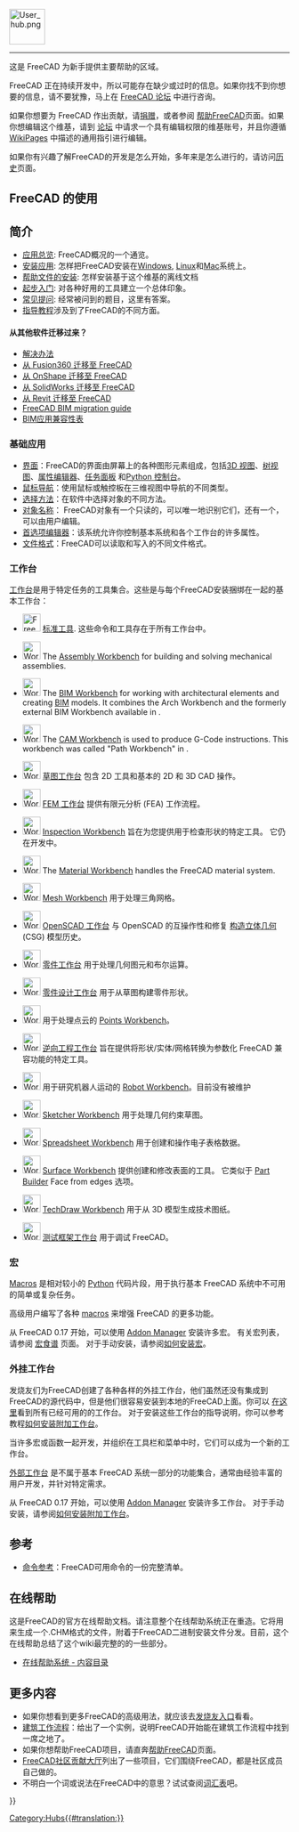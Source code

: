 <languages/>
{{TOCright}}
[[Image:User_hub.png|64px]]
----

这是 FreeCAD 为新手提供主要帮助的区域。 

FreeCAD 正在持续开发中，所以可能存在缺少或过时的信息。如果你找不到你想要的信息，请不要犹豫，马上在 [https://forum.freecad.org FreeCAD 论坛] 中进行咨询。

如果你想要为 FreeCAD 作出贡献，请[[donate|捐赠]]，或者参阅 [[Help_FreeCAD/zh-cn|帮助FreeCAD]]页面。如果你想编辑这个维基，请到 [https://forum.freecad.org/viewtopic.php?f=21&t=6830 论坛] 中请求一个具有编辑权限的维基账号，并且你遵循 [[WikiPages|WikiPages]] 中描述的通用指引进行编辑。

如果你有兴趣了解FreeCAD的开发是怎么开始，多年来是怎么进行的，请访问[[History|历史]]页面。

<span id="Using_FreeCAD"></span>
== FreeCAD 的使用 ==

<span id="Introduction"></span>
== 简介 ==

* [[About FreeCAD/zh-cn|应用总览]]: FreeCAD概况的一个通览。
* [[Installing/zh-cn|安装应用]]: 怎样把FreeCAD安装在[[Install on Windows/zh-cn|Windows]], [[Install_on_Linux/zh-cn|Linux]]和[[Install on Mac/zh-cn|Mac]]系统上。
* [[Installing Helpfile/zh-cn|帮助文件的安装]]: 怎样安装基于这个维基的离线文档
* [[Getting started/zh-cn|起步入门]]: 对各种好用的工具建立一个总体印象。
* [[Frequently_asked_questions/zh-cn|常见提问]]: 经常被问到的题目，这里有答案。
* [[Tutorials/zh-cn|指导教程]]涉及到了FreeCAD的不同方面。

<span id="Migrating_from_other_software?"></span>
==== 从其他软件迁移过来？====

* [[Workarounds/zh-cn|解决办法]]
* [[Migrating_to_FreeCAD_from_Fusion360/zh-cn|从 Fusion360 迁移至 FreeCAD]]
* [[Migrating_to_FreeCAD_from_OnShape/zh-cn|从 OnShape 迁移至 FreeCAD]]
* [[Migrating_to_FreeCAD_from_SolidWorks/zh-cn|从 SolidWorks 迁移至 FreeCAD]]
* [[Migrating_to_FreeCAD_from_Revit/zh-cn|从 Revit 迁移至 FreeCAD]]
* [https://yorik.uncreated.net/blog/2020-010-freecad-bim-guide FreeCAD BIM migration guide]
* [[BIM_application_compatibility_table|BIM应用兼容性表]]

<span id="Basic_application"></span>
===基础应用===

* [[Interface/zh-cn|界面]]：FreeCAD的界面由屏幕上的各种图形元素组成，包括[[3D_view/zh-cn|3D 视图]]、[[Tree_view/zh-cn|树视图]]、[[Property_editor/zh-cn|属性编辑器]]、[[Task_panel/zh-cn|任务面板]] 和[[Python_console/zh-cn|Python 控制台]]。
* [[Mouse_navigation/zh-cn|鼠标导航]]：使用鼠标或触控板在三维视图中导航的不同类型。
* [[Selection_methods/zh-cn|选择方法]]：在软件中选择对象的不同方法。
* [[Object_name/zh-cn|对象名称]]： FreeCAD对象有一个只读的{{incode|Name}}，可以唯一地识别它们，还有一个{{incode|Label}}，可以由用户编辑。
* [[Preferences_Editor/zh-cn|首选项编辑器]]：该系统允许你控制基本系统和各个工作台的许多属性。
* [[Import_Export/zh-cn|文件格式]]：FreeCAD可以读取和写入的不同文件格式。

<span id="Workbenches"></span>
===工作台===

[[Workbenches/zh-cn|工作台]]是用于特定任务的工具集合。这些是与每个FreeCAD安装捆绑在一起的基本工作台：

<!--请保持此列表与 Online_Help_Toc 和工作台一致-->
* [[Image:Freecad.svg|32px]] [[Std_Base|标准工具]]. 这些命令和工具存在于所有工作台中。

* [[Image:Workbench_Assembly.svg|32px]] The [[Assembly_Workbench|Assembly Workbench]] for building and solving mechanical assemblies. {{Version|1.0}}

* [[Image:Workbench_BIM.svg|32px]] The [[BIM_Workbench|BIM Workbench]] for working with architectural elements and creating [https://en.wikipedia.org/wiki/Building_information_modeling BIM] models. It combines the Arch Workbench and the formerly external BIM Workbench available in {{VersionMinus|0.21}}.

* [[Image:Workbench_CAM.svg|32px]] The [[CAM_Workbench|CAM Workbench]] is used to produce G-Code instructions. This workbench was called "Path Workbench" in {{VersionMinus|0.21}}.

* [[Image:Workbench_Draft.svg|32px]] [[Draft_Workbench|草图工作台]] 包含 2D 工具和基本的 2D 和 3D CAD 操作。

* [[Image:Workbench_FEM.svg|32px]] [[FEM_Workbench|FEM 工作台]] 提供有限元分析 (FEA) 工作流程。

* [[Image:Workbench_Inspection.svg|32px]] [[Inspection_Workbench|Inspection Workbench]] 旨在为您提供用于检查形状的特定工具。  它仍在开发中。

* [[Image:Workbench_Material.svg|32px]] The [[Material_Workbench|Material Workbench]] handles the FreeCAD material system. {{Version|1.0}}

* [[Image:Workbench_Mesh.svg|32px]] [[Mesh_Workbench|Mesh Workbench]] 用于处理三角网格。

* [[Image:Workbench_OpenSCAD.svg|32px]] [[OpenSCAD_Workbench|OpenSCAD 工作台]] 与 OpenSCAD 的互操作性和修复 [[Constructive_solid_geometry|构造立体几何]] (CSG) 模型历史。

* [[Image:Workbench_Part.svg|32px]] [[Part_Workbench|零件工作台]] 用于处理几何图元和布尔运算。

* [[Image:Workbench_PartDesign.svg|32px]] [[PartDesign_Workbench|零件设计工作台]] 用于从草图构建零件形状。

* [[Image:Workbench_Points.svg|32px]] 用于处理点云的 [[Points_Workbench|Points Workbench]]。

* [[Image:Workbench_Reverse_Engineering.svg|32px]] [[Reverse_Engineering_Workbench|逆向工程工作台]] 旨在提供将形状/实体/网格转换为参数化 FreeCAD 兼容功能的特定工具。

* [[Image:Workbench_Robot.svg|32px]] 用于研究机器人运动的 [[Robot_Workbench|Robot Workbench]]。目前没有被维护

* [[Image:Workbench_Sketcher.svg|32px]] [[Sketcher_Workbench|Sketcher Workbench]] 用于处理几何约束草图。

* [[Image:Workbench_Spreadsheet.svg|32px]] [[Spreadsheet_Workbench|Spreadsheet Workbench]] 用于创建和操作电子表格数据。

* [[Image:Workbench_Surface.svg|32px]] [[Surface_Workbench|Surface Workbench]] 提供创建和修改表面的工具。  它类似于 [[Part_Builder|Part Builder]] Face from edges 选项。

* [[Image:Workbench_TechDraw.svg|32px]] [[TechDraw_Workbench|TechDraw Workbench]] 用于从 3D 模型生成技术图纸。

* [[Image:Workbench_Test.svg|32px]] [[Testing|测试框架工作台]] 用于调试 FreeCAD。

<span id="Macros"></span>
===宏===

[[Macros|Macros]] 是相对较小的 [[Python|Python]] 代码片段，用于执行基本 FreeCAD 系统中不可用的简单或复杂任务。

高级用户编写了各种 [[macros|macros]] 来增强 FreeCAD 的更多功能。

从 FreeCAD 0.17 开始，可以使用 [[Std_AddonMgr|Addon Manager]] 安装许多宏。  有关宏列表，请参阅 [[Macros_recipes|宏食谱]] 页面。  对于手动安装，请参阅[[How_to_install_macros|如何安装宏]]。

<span id="External_workbenches"></span>
===外挂工作台===
发烧友们为FreeCAD创建了各种各样的外挂工作台，他们虽然还没有集成到FreeCAD的源代码中，但是他们很容易安装到本地的FreeCAD上面。你可以 [[External workbenches/zh-cn|在这里]]看到所有已经可用的的工作台。
对于安装这些工作台的指导说明，你可以参考教程[[How to install additional workbenches|如何安装附加工作台]]。

当许多宏或函数一起开发，并组织在工具栏和菜单中时，它们可以成为一个新的工作台。

[[External_workbenches|外部工作台]] 是不属于基本 FreeCAD 系统一部分的功能集合，通常由经验丰富的用户开发，并针对特定需求。

从 FreeCAD 0.17 开始，可以使用 [[Std_AddonMgr|Addon Manager]] 安装许多工作台。  对于手动安装，请参阅[[How_to_install_additional_workbenches|如何安装附加工作台]]。

<span id="Reference"></span>
==参考==

* [[List_of_Commands|命令参考]]：FreeCAD可用命令的一份完整清单。

<span id="Online_Help"></span>
==在线帮助==

<!-- 
这段被注释掉了，也许在新版FreeCAD中不需要设置了。
要下载 FreeCAD 中的在线帮助，您需要在 FreeCAD 的 [[Preferences Editor|首选项编辑器]] 中设置正确的 Url。  目前正确的 url 必须指向此页面。  这意味着您需要将其设置为：
 [http://juergen-riegel.net/FreeCAD/Docu/index.php/User_hub http://juergen-riegel.net/FreeCAD/Docu/index.php/User_hub]
-->

这是FreeCAD的官方在线帮助文档。请注意整个在线帮助系统正在重造。它将用来生成一个.CHM格式的文件，附着于FreeCAD二进制安装文件分发。目前，这个在线帮助总结了这个wiki最完整的的一些部分。
* [[Online Help Toc/zh-cn|在线帮助系统 - 内容目录]]

<span id="More"></span>
==更多内容==

* 如果你想看到更多FreeCAD的高级用法，就应该去[[Power_users_hub/zh-cn|发烧友入口]]看看。
* [http://yorik.uncreated.net/guestblog.php?tag=freecad 建筑工作流程]：给出了一个实例，说明FreeCAD开始能在建筑工作流程中找到一席之地了。
* 如果你想帮助FreeCAD项目，请直奔[[Help FreeCAD/zh-cn|帮助FreeCAD]]页面。
* [[FreeCAD_Community_Portal|FreeCAD社区贡献大厅]]列出了一些项目，它们围绕FreeCAD，都是社区成员自己做的。
* 不明白一个词或说法在FreeCAD中的意思？试试查阅[[Glossary|词汇表]]吧。


{{Userdocnavi{{#translation:}}}}
[[Category:Hubs{{#translation:}}]]